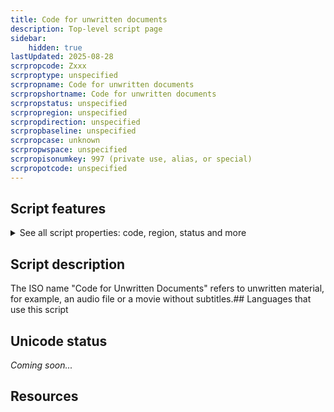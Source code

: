 ```yaml
---
title: Code for unwritten documents
description: Top-level script page
sidebar:
    hidden: true
lastUpdated: 2025-08-28
scrpropcode: Zxxx
scrproptype: unspecified
scrpropname: Code for unwritten documents
scrpropshortname: Code for unwritten documents
scrpropstatus: unspecified
scrpropregion: unspecified
scrpropdirection: unspecified
scrpropbaseline: unspecified
scrpropcase: unknown
scrpropwspace: unspecified
scrpropisonumkey: 997 (private use, alias, or special)
scrpropotcode: unspecified
---
```



## Script features

<details>
<summary> See all script properties: code, region, status and more</summary>
<ScriptInfo />
</details>

## Script description

The ISO name "Code for Unwritten Documents" refers to unwritten material, for example, an audio file or a movie without subtitles.## Languages that use this script

<WsList script='Zxxx' wsMax='5' />

## Unicode status

_Coming soon..._

## Resources

<ScriptResources detailSummary='seemore' />

